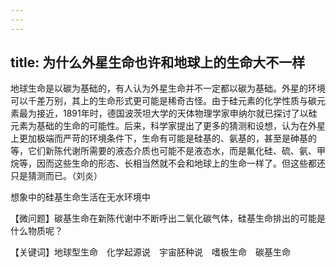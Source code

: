 ```yaml
---
---
---
```

title: 为什么外星生命也许和地球上的生命大不一样
---




地球生命是以碳为基础的，有人认为外星生命并不一定都以碳为基础。外星的环境可以千差万别，其上的生命形式更可能是稀奇古怪。由于硅元素的化学性质与碳元素最为接近，1891年时，德国波茨坦大学的天体物理学家申纳尔就已探讨了以硅元素为基础的生命的可能性。后来，科学家提出了更多的猜测和设想，认为在外星上更加极端而严苛的环境条件下，生命有可能是硅基的、氨基的，甚至是砷基的等，它们新陈代谢所需要的液态介质也可能不是液态水，而是氟化硅、硫、氨、甲烷等，因而这些生命的形态、长相当然就不会和地球上的生命一样了。但这些都还只是猜测而已。（刘炎）

想象中的硅基生命生活在无水环境中





【微问题】碳基生命在新陈代谢中不断呼出二氧化碳气体，硅基生命排出的可能是什么物质呢？

【关键词】地球型生命　化学起源说　宇宙胚种说　嗜极生命　碳基生命